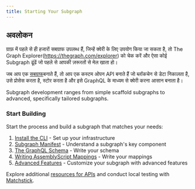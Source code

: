 ```yaml
---
title: Starting Your Subgraph
---
```


## अवलोकन

ग्राफ़ में पहले से ही हजारों सबग्राफ उपलब्ध हैं, जिन्हें क्वेरी के लिए उपयोग किया जा सकता है, तो The Graph Explorer(https://thegraph.com/explorer) को चेक करें और ऐसा कोई Subgraph ढूंढें जो पहले से आपकी ज़रूरतों से मेल खाता हो।

जब आप एक [सबग्राफ](/subgraphs/developing/subgraphs/)बनाते हैं, तो आप एक कस्टम ओपन API बनाते हैं जो ब्लॉकचेन से डेटा निकालता है, उसे प्रोसेस करता है, स्टोर करता है और इसे GraphQL के माध्यम से क्वेरी करना आसान बनाता है।

Subgraph development ranges from simple scaffold subgraphs to advanced, specifically tailored subgraphs.

### Start Building

Start the process and build a subgraph that matches your needs:

1. [Install the CLI](/subgraphs/developing/creating/install-the-cli/) - Set up your infrastructure
2. [Subgraph Manifest](/subgraphs/developing/creating/subgraph-manifest/) - Understand a subgraph's key component
3. [The GraphQL Schema](/subgraphs/developing/creating/ql-schema/) - Write your schema
4. [Writing AssemblyScript Mappings](/subgraphs/developing/creating/assemblyscript-mappings/) - Write your mappings
5. [Advanced Features](/subgraphs/developing/creating/advanced/) - Customize your subgraph with advanced features

Explore additional [resources for APIs](/subgraphs/developing/creating/graph-ts/README/) and conduct local testing with [Matchstick](/subgraphs/developing/creating/unit-testing-framework/).
